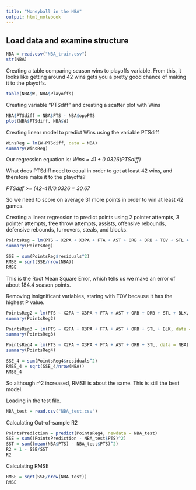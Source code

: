 ---
title: "Moneyball in the NBA"
output: html_notebook
---

## Load data and examine structure

```{r}
NBA = read.csv("NBA_train.csv")
str(NBA)
```

Creating a table comparing season wins to playoffs variable. From this, it looks like getting around 42 wins gets you a pretty good chance of making it to the playoffs.

```{r}
table(NBA$W, NBA$Playoffs)

```

Creating variable "PTSdiff" and creating a scatter plot with Wins

```{r}
NBA$PTSdiff = NBA$PTS - NBA$oppPTS
plot(NBA$PTSdiff, NBA$W)
```

Creating linear model to predict Wins using the variable PTSdiff

```{r}
WinsReg = lm(W~PTSdiff, data = NBA)
summary(WinsReg)
```

Our regression equation is: *Wins = 41 + 0.0326(PTSdiff)*

What does PTSdiff need to equal in order to get at least 42 wins, and therefore make it to the playoffs?

*PTSdiff \>= (42-41)/0.0326 = 30.67*

So we need to score on average 31 more points in order to win at least 42 games.

Creating a linear regression to predict points using 2 pointer attempts, 3 pointer attempts, free throw attempts, assists, offensive rebounds, defensive rebounds, turnovers, steals, and blocks.

```{r}
PointsReg = lm(PTS ~ X2PA + X3PA + FTA + AST + ORB + DRB + TOV + STL + BLK, data = NBA)
summary(PointsReg)
```

```{r}
SSE = sum(PointsReg$residuals^2)
RMSE = sqrt(SSE/nrow(NBA))
RMSE
```

This is the Root Mean Square Error, which tells us we make an error of about 184.4 season points.

Removing insignificant variables, staring with TOV because it has the highest P value.

```{r}
PointsReg2 = lm(PTS ~ X2PA + X3PA + FTA + AST + ORB + DRB + STL + BLK, data = NBA)
summary(PointsReg2)
```

```{r}
PointsReg3 = lm(PTS ~ X2PA + X3PA + FTA + AST + ORB + STL + BLK, data = NBA)
summary(PointsReg3)
```

```{r}
PointsReg4 = lm(PTS ~ X2PA + X3PA + FTA + AST + ORB + STL, data = NBA)
summary(PointsReg4)
```

```{r}
SSE_4 = sum(PointsReg4$residuals^2)
RMSE_4 = sqrt(SSE_4/nrow(NBA))
RMSE_4
```

So although r\^2 increased, RMSE is about the same. This is still the best model.

Loading in the test file.

```{r}
NBA_test = read.csv("NBA_test.csv")
```

Calculating Out-of-sample R2

```{r}
PointsPrediction = predict(PointsReg4, newdata = NBA_test)
SSE = sum((PointsPrediction - NBA_test$PTS)^2)
SST = sum((mean(NBA$PTS) - NBA_test$PTS)^2)
R2 = 1 - SSE/SST
R2
```

Calculating RMSE

```{r}
RMSE = sqrt(SSE/nrow(NBA_test))
RMSE
```
